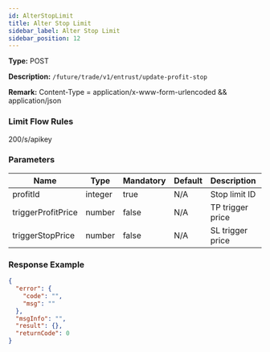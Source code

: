 ```yaml
---
id: AlterStopLimit
title: Alter Stop Limit
sidebar_label: Alter Stop Limit
sidebar_position: 12
---
```


**Type:** POST

**Description:** `/future/trade/v1/entrust/update-profit-stop`

**Remark:** Content-Type = application/x-www-form-urlencoded && application/json

### Limit Flow Rules

200/s/apikey

### Parameters

| Name | Type | Mandatory | Default | Description | Ranges |
| --- | --- | --- | --- | --- | --- |
| profitId | integer | true | N/A | Stop limit ID |  |
| triggerProfitPrice | number | false | N/A | TP trigger price |  |
| triggerStopPrice | number | false | N/A | SL trigger price |  |

### Response Example

```json title="Response"
{
  "error": {
    "code": "",
    "msg": ""
  },
  "msgInfo": "",
  "result": {},
  "returnCode": 0
}
```
